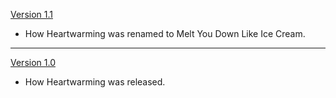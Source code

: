 {{Change History/Header}}
[[Version 1.1]]
* How Heartwarming was renamed to Melt You Down Like Ice Cream.
----
[[Version 1.0]]
* How Heartwarming was released.